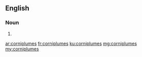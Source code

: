 ==English==

===Noun===
{{head|en|noun plural form}}

# {{plural of|corniplume|lang=en}}

[[ar:corniplumes]]
[[fr:corniplumes]]
[[ku:corniplumes]]
[[mg:corniplumes]]
[[my:corniplumes]]